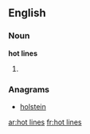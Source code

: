 ==English==

===Noun===
'''hot lines'''

# {{plural of|hot line}}

===Anagrams===
* [[holstein#English|holstein]]

[[ar:hot lines]]
[[fr:hot lines]]